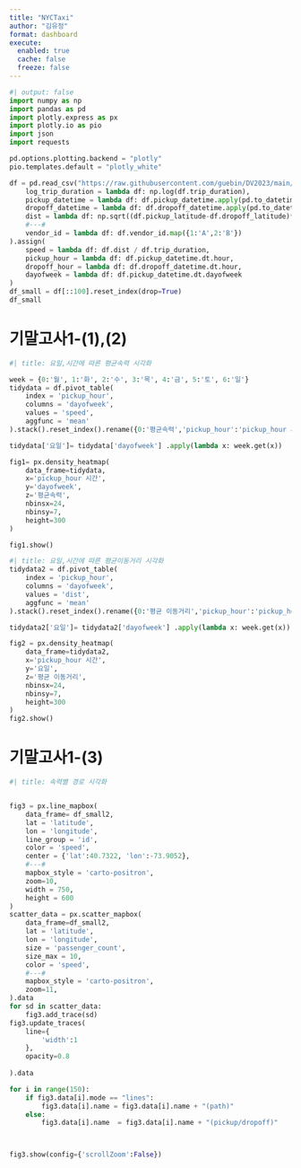```yaml
---
title: "NYCTaxi"
author: "김유정"
format: dashboard
execute: 
  enabled: true
  cache: false
  freeze: false
---
```


```python
#| output: false
import numpy as np
import pandas as pd
import plotly.express as px
import plotly.io as pio
import json
import requests

pd.options.plotting.backend = "plotly"
pio.templates.default = "plotly_white"

df = pd.read_csv("https://raw.githubusercontent.com/guebin/DV2023/main/posts/NYCTaxi.csv").assign(
    log_trip_duration = lambda df: np.log(df.trip_duration),
    pickup_datetime = lambda df: df.pickup_datetime.apply(pd.to_datetime),
    dropoff_datetime = lambda df: df.dropoff_datetime.apply(pd.to_datetime),
    dist = lambda df: np.sqrt((df.pickup_latitude-df.dropoff_latitude)**2 + (df.pickup_longitude-df.dropoff_longitude)**2),
    #---#
    vendor_id = lambda df: df.vendor_id.map({1:'A',2:'B'})
).assign(
    speed = lambda df: df.dist / df.trip_duration,
    pickup_hour = lambda df: df.pickup_datetime.dt.hour,
    dropoff_hour = lambda df: df.dropoff_datetime.dt.hour,
    dayofweek = lambda df: df.pickup_datetime.dt.dayofweek
)
df_small = df[::100].reset_index(drop=True)
df_small
```

# 기말고사1-(1),(2)

```python
#| title: 요일,시간에 따른 평균속력 시각화

week = {0:'월', 1:'화', 2:'수', 3:'목', 4:'금', 5:'토', 6:'일'}
tidydata = df.pivot_table(
    index = 'pickup_hour',
    columns = 'dayofweek',
    values = 'speed',
    aggfunc = 'mean'
).stack().reset_index().rename({0:'평균속력','pickup_hour':'pickup_hour 시간'},axis=1)

tidydata['요일']= tidydata['dayofweek'] .apply(lambda x: week.get(x))

fig1= px.density_heatmap(
    data_frame=tidydata,
    x='pickup_hour 시간',
    y='dayofweek',
    z='평균속력',
    nbinsx=24,
    nbinsy=7,
    height=300
)

fig1.show()
```

```python
#| title: 요일,시간에 따른 평균이동거리 시각화  
tidydata2 = df.pivot_table(
    index = 'pickup_hour',
    columns = 'dayofweek',
    values = 'dist',
    aggfunc = 'mean'
).stack().reset_index().rename({0:'평균 이동거리','pickup_hour':'pickup_hour 시간'},axis=1)

tidydata2['요일']= tidydata2['dayofweek'] .apply(lambda x: week.get(x))

fig2 = px.density_heatmap(
    data_frame=tidydata2,
    x='pickup_hour 시간',
    y='요일',
    z='평균 이동거리',
    nbinsx=24,
    nbinsy=7,
    height=300
)
fig2.show()
```

# 기말고사1-(3)

```python
#| title: 속력별 경로 시각화


fig3 = px.line_mapbox(
    data_frame= df_small2,
    lat = 'latitude',
    lon = 'longitude',
    line_group = 'id',
    color = 'speed',
    center = {'lat':40.7322, 'lon':-73.9052},
    #---#
    mapbox_style = 'carto-positron',
    zoom=10,
    width = 750,
    height = 600
) 
scatter_data = px.scatter_mapbox(
    data_frame=df_small2,
    lat = 'latitude',
    lon = 'longitude',
    size = 'passenger_count',
    size_max = 10,
    color = 'speed',
    #---#
    mapbox_style = 'carto-positron',
    zoom=11,
).data
for sd in scatter_data:
    fig3.add_trace(sd)
fig3.update_traces(
    line={
        'width':1
    },
    opacity=0.8
    
).data

for i in range(150):
    if fig3.data[i].mode == "lines":
        fig3.data[i].name = fig3.data[i].name + "(path)"
    else:
        fig3.data[i].name  = fig3.data[i].name + "(pickup/dropoff)"



fig3.show(config={'scrollZoom':False})



```